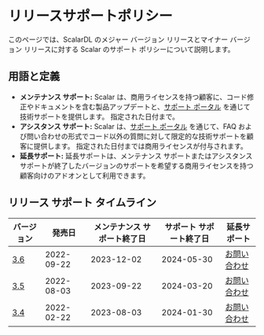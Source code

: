 # リリースサポートポリシー


<TranslationBanner />

このページでは、ScalarDL のメジャー バージョン リリースとマイナー バージョン リリースに対する Scalar のサポート ポリシーについて説明します。

## 用語と定義

- **メンテナンス サポート:** Scalar は、商用ライセンスを持つ顧客に、コード修正やドキュメントを含む製品アップデートと、[サポート ポータル](https://support.scalar-labs.com/) を通じて技術サポートを提供します。 指定された日付まで。
- **アシスタンス サポート:** Scalar は、[サポート ポータル](https://support.scalar-labs.com/) を通じて、FAQ および問い合わせの形式でコード以外の質問に対して限定的な技術サポートを顧客に提供します。 指定された日付までは商用ライセンスが付与されます。
- **延長サポート:** 延長サポートは、メンテナンス サポートまたはアシスタンス サポートが終了したバージョンのサポートを希望する商用ライセンスを持つ顧客向けのアドオンとして利用できます。

## リリース サポート タイムライン

<table>
  <thead>
    <tr>
      <th>バージョン</th>
      <th>発売日</th>
      <th>メンテナンス サポート終了日</th>
      <th>サポート サポート終了日</th>
      <th>延長サポート</th>
    </tr>
  </thead>
  <tbody>
    <tr>
      <td><a href="https://scalardl.scalar-labs.com/ja-jp/docs/3.6/releases/release-notes#v360">3.6</a></td>
      <td>2022-09-22</td>
      <td>2023-12-02</td>
      <td>2024-05-30</td>
      <td><a href="https://www.scalar-labs.com/ja/contact">お問い合わせ</a></td>
    </tr>
    <tr>
      <td><a href="https://scalardl.scalar-labs.com/ja-jp/docs/3.5/releases/release-notes#v350">3.5</a></td>
      <td>2022-08-03</td>
      <td>2023-09-22</td>
      <td>2024-03-20</td>
      <td><a href="https://www.scalar-labs.com/ja/contact">お問い合わせ</a></td>
    </tr>
    <tr>
      <td><a href="https://scalardl.scalar-labs.com/ja-jp/docs/3.4/releases/release-notes#v340">3.4</a></td>
      <td>2022-02-22</td>
      <td>2023-08-03</td>
      <td>2024-01-30</td>
      <td><a href="https://www.scalar-labs.com/ja/contact">お問い合わせ</a></td>
    </tr>
  </tbody>
</table>
